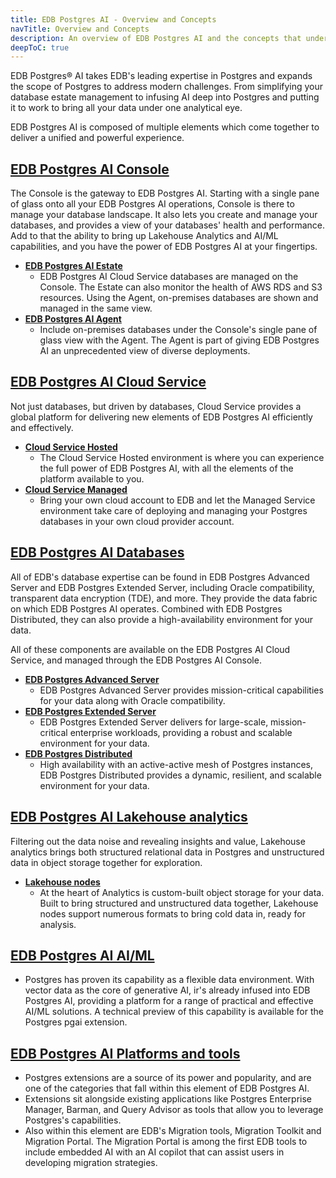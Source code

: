 ```yaml
---
title: EDB Postgres AI - Overview and Concepts
navTitle: Overview and Concepts
description: An overview of EDB Postgres AI and the concepts that underpin it
deepToC: true
---
```


EDB Postgres® AI takes EDB's leading expertise in Postgres and expands the scope of Postgres to address modern challenges. From simplifying your database estate management to infusing AI deep into Postgres and putting it to work to bring all your data under one analytical eye.

EDB Postgres AI is composed of multiple elements which come together to deliver a unified and powerful experience.


## [EDB Postgres AI Console](/edb-postgres-ai/console)
The Console is the gateway to EDB Postgres AI. Starting with a single pane of glass onto all your EDB Postgres AI operations, Console is there to manage your database landscape. It also lets you create and manage your databases, and provides a view of your databases' health and performance. Add to that the ability to bring up Lakehouse Analytics and AI/ML capabilities, and you have the power of EDB Postgres AI at your fingertips.
* **[EDB Postgres AI Estate](/edb-postgres-ai/console/estate)**
  * EDB Postgres AI Cloud Service databases are managed on the Console. The Estate can also monitor the health of AWS RDS and S3 resources. Using the Agent, on-premises databases are shown and managed in the same view.
* **[EDB Postgres AI Agent](/edb-postgres-ai/console/agent)**
  * Include on-premises databases under the Console's single pane of glass view with the Agent. The Agent is part of giving EDB Postgres AI an unprecedented view of diverse deployments.

## [EDB Postgres AI Cloud Service](/edb-postgres-ai/cloud-service)
Not just databases, but driven by databases, Cloud Service provides a global platform for delivering new elements of EDB Postgres AI efficiently and effectively.
* **[Cloud Service Hosted](/edb-postgres-ai/cloud-service/hosted)**
  * The Cloud Service Hosted environment is where you can experience the full power of EDB Postgres AI, with all the elements of the platform available to you.
* **[Cloud Service Managed](/edb-postgres-ai/cloud-service/managed)**
  * Bring your own cloud account to EDB and let the Managed Service environment take care of deploying and managing your Postgres databases in your own cloud provider account.

## [EDB Postgres AI Databases](/edb-postgres-ai/databases)
All of EDB's database expertise can be found in EDB Postgres Advanced Server and EDB Postgres Extended Server, including Oracle compatibility, transparent data encryption (TDE), and more. They provide the data fabric on which EDB Postgres AI operates. Combined with EDB Postgres Distributed, they can also provide a high-availability environment for your data. 

All of these components are available on the EDB Postgres AI Cloud Service, and managed through the EDB Postgres AI Console.
* **[EDB Postgres Advanced Server](/edb-postgres-ai/databases/epas)**
  * EDB Postgres Advanced Server provides mission-critical capabilities for your data along with Oracle compatibility.
* **[EDB Postgres Extended Server](/edb-postgres-ai/databases/pge)**
  * EDB Postgres Extended Server delivers for large-scale, mission-critical enterprise workloads, providing a robust and scalable environment for your data. 
* **[EDB Postgres Distributed](/edb-postgres-ai/databases/pgd/)**
  * High availability with an active-active mesh of Postgres instances, EDB Postgres Distributed provides a dynamic, resilient, and scalable environment for your data.

##  [EDB Postgres AI Lakehouse analytics](/edb-postgres-ai/analytics)
Filtering out the data noise and revealing insights and value, Lakehouse analytics brings both structured relational data in Postgres and unstructured data in object storage together for exploration.

* **[Lakehouse nodes](/edb-postgres-ai/analytics/concepts/)**
  * At the heart of Analytics is custom-built object storage for your data. Built to bring structured and unstructured data together, Lakehouse nodes support numerous formats to bring cold data in, ready for analysis. 

## [EDB Postgres AI AI/ML](/edb-postgres-ai/ai-ml)
* Postgres has proven its capability as a flexible data environment. With vector data as the core of generative AI, ir's already infused into EDB Postgres AI, providing a platform for a range of practical and effective AI/ML solutions. A technical preview of this capability is available for the Postgres pgai extension.

## [EDB Postgres AI Platforms and tools](/edb-postgres-ai/tools)
* Postgres extensions are a source of its power and popularity, and are one of the categories that fall within this element of EDB Postgres AI. 
* Extensions sit alongside existing applications like Postgres Enterprise Manager, Barman, and Query Advisor as tools that allow you to leverage Postgres's capabilities.
* Also within this element are EDB's Migration tools, Migration Toolkit and Migration Portal. The Migration Portal is among the first EDB tools to include embedded AI with an AI copilot that can assist users in developing migration strategies.

